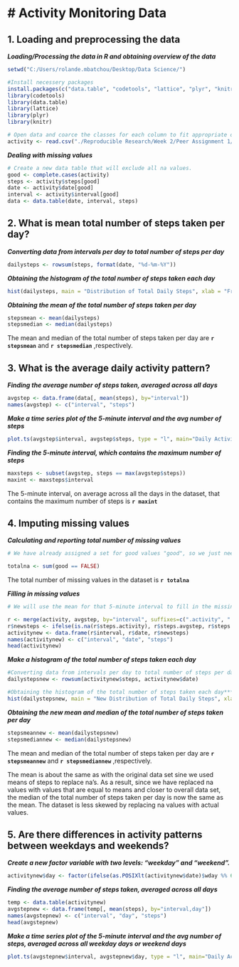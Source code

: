 # Activity Monitoring Data
================================



## 1. Loading and preprocessing the data        


***Loading/Processing the data in R and obtaining overview of the data***

```r
setwd("C:/Users/rolande.mbatchou/Desktop/Data Science/")

#Install necessery packages
install.packages(c("data.table", "codetools", "lattice", "plyr", "knitr"))
library(codetools)
library(data.table)
library(lattice)
library(plyr)
library(knitr)

# Open data and coarce the classes for each column to fit appropriate one. 
activity <- read.csv("./Reproducible Research/Week 2/Peer Assignment 1/activity.csv", colClasses = c("numeric", "Date", "numeric"))
```


***Dealing with missing values***

```r
# Create a new data table that will exclude all na values.
good <- complete.cases(activity)
steps <- activity$steps[good]
date <- activity$date[good]
interval <- activity$interval[good]
data <- data.table(date, interval, steps)
```



## 2. What is mean total number of steps taken per day?


***Converting data from intervals per day to total number of steps per day***

```r
dailysteps <- rowsum(steps, format(date, "%d-%m-%Y"))
```


***Obtaining the histogram of the total number of steps taken each day***

```r

hist(dailysteps, main = "Distribution of Total Daily Steps", xlab = "Frequency of daily steps", col="lightgreen")
```


***Obtaining the mean of the total number of steps taken per day***

```r
stepsmean <- mean(dailysteps)
stepsmedian <- median(dailysteps)
```

The mean and median of the total number of steps taken per day are **`r stepsmean`** and **`r stepsmedian`** ,respectively.



## 3. What is the average daily activity pattern?


***Finding the average number of steps taken, averaged across all days***

```r
avgstep <- data.frame(data[, mean(steps), by="interval"])
names(avgstep) <- c("interval", "steps") 
```


***Make a time series plot of the 5-minute interval and the avg number of steps***

```r
plot.ts(avgstep$interval, avgstep$steps, type = "l", main="Daily Activity Pattern", xlab="5-min Intervxal", ylab="Avg Steps Taken", col="blue")
```

***Finding the 5-minute interval, which contains the maximum number of steps***

```r
maxsteps <- subset(avgstep, steps == max(avgstep$steps))
maxint <- maxsteps$interval
```

The 5-minute interval, on average across all the days in the dataset, that contains the maximum number of steps is **`r maxint`** 



## 4. Imputing missing values


***Calculating and reporting total number of missing values***

```r

# We have already assigned a set for good values "good", so we just need to sum the na's (!good values).

totalna <- sum(good == FALSE)
```

The total number of missing values in the dataset is **`r totalna`**

        
***Filling in missing values***

```r
# We will use the mean for that 5-minute interval to fill in the missing values. In order to achieve this, we will use the "avgstep" data frame, which includes / the intervals and the means for each interval, accross all days. Then, we will merge this new data set with the original data set "activity", by interval, and replace all missing values with mean for that interval. I will create a new data set that is equal to the original dataset but with the missing data filled in. 

r <- merge(activity, avgstep, by="interval", suffixes=c(".activity", ".avgsteps"))
r$newsteps <- ifelse(is.na(r$steps.activity), r$steps.avgstep, r$steps.activity)
activitynew <- data.frame(r$interval, r$date, r$newsteps)
names(activitynew) <- c("interval", "date", "steps")
head(activitynew)
```


***Make a histogram of the total number of steps taken each day***

```r

#Converting data from intervals per day to total number of steps per day***
dailystepsnew <- rowsum(activitynew$steps, activitynew$date)

#Obtaining the histogram of the total number of steps taken each day***
hist(dailystepsnew, main = "New Distribution of Total Daily Steps", xlab = "Frequency of daily steps", col="lightgreen")
```


***Obtaining the new mean and median of the total number of steps taken per day***

```r
stepsmeannew <- mean(dailystepsnew)
stepsmediannew <- median(dailystepsnew)
```

The mean and median of the total number of steps taken per day are **`r stepsmeannew`** and **`r stepsmediannew`** ,respectively. 

The mean is about the same as with the original data set sine we used means of steps to replace na's. As a result, since we have replaced na values with values that are equal to means and closer to overall data set, the median of the total number of steps taken per day is now the same as the mean. The dataset is less skewed by replacing na values with actual values. 


## 5. Are there differences in activity patterns between weekdays and weekends?


***Create a new factor variable with two levels: "weekday" and "weekend".***

```r
activitynew$day <- factor(ifelse(as.POSIXlt(activitynew$date)$wday %% 6 == 0, "Weekend", "Weekday"))
```

***Finding the average number of steps taken, averaged across all days***

```r
temp <- data.table(activitynew)
avgstepnew <- data.frame(temp[, mean(steps), by="interval,day"])
names(avgstepnew) <- c("interval", "day", "steps")
head(avgstepnew)
```


***Make a time series plot of the 5-minute interval and the avg number of steps, averaged across all weekday days or weekend days***

```r
plot.ts(avgstepnew$interval, avgstepnew$day, type = "l", main="Daily Activity Pattern", xlab="5-min Interval", ylab="Avg Steps Taken", col="blue")
```
